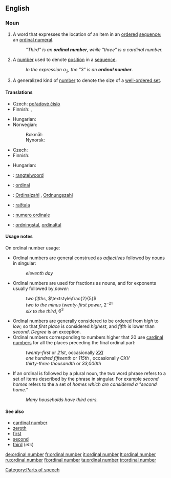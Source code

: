 ==English==
{{wikipedia}}

===Noun===
{{en-noun|sg=[[ordinal]] [[number]]}}

# {{context|grammar}} A word that expresses the location of an item in an [[ordered]] [[sequence]]; an [[ordinal numeral]].
#: ''"Third" is an '''ordinal number''', while "three" is a cardinal number.''
# {{arithmetic}} A [[number]] used to denote [[position]] in a [[sequence]].
#: ''In the expression a<sub>3</sub>, the "3" is an '''ordinal number'''.''
# {{mathematics}} A generalized kind of [[number]] to denote the size of a [[well-ordered set]].

====Translations====
{{trans-top|number used to denote position in a sequence}}
* Czech: [[pořadové číslo]] {{n}}
* Finnish: {{t+|fi|järjestysluku}}, {{t+|fi|ordinaaliluku}}
{{trans-mid}}
* Hungarian: {{t+|hu|sorszámnév}}
* Norwegian: 
*: Bokmål: {{t-|no|ordenstall|n}}
*: Nynorsk: {{t-|nn|rekkjetal|n}}
{{trans-bottom}}

{{trans-top|generalized kind of number to denote the size of a well-ordered set}}
* Czech: {{t-|cs|ordinální číslo|n}}
* Finnish: {{t|fi|ordinaali}}
{{trans-mid}}
* Hungarian: {{t|hu|rendszám}}
{{trans-bottom}}

{{checktrans-top}}
* {{ttbc|Dutch}}: [[rangtelwoord]] {{n}}
* {{ttbc|French}}: [[ordinal]] {{m}}
* {{ttbc|German}}: [[Ordinalzahl]] {{f}}, [[Ordnungszahl]] {{f}}
{{trans-mid}}
* {{ttbc|Icelandic}}: [[raðtala]] {{f}}
* {{ttbc|Italian}}: [[numero ordinale]] {{m}}
* {{ttbc|Swedish}}: [[ordningstal]], [[ordinaltal]]
{{trans-bottom}}

====Usage notes====
On ordinal number usage:
* Ordinal numbers are general construed as ''[[adjective]]s'' followed by {{countable}} [[noun]]s in singular:
*: ''eleventh day''
* Ordinal numbers are used for fractions as {{countable}} nouns, and for exponents usually followed by ''power'':
*: ''two fifths'', <math>\textstyle\frac{2}{5}</math>
*: ''two to the minus twenty-first power'', <math>2^{-21}</math>
*: ''six to the third'', <math>6^3</math>
* Ordinal numbers are generally considered to be ordered from ''high'' to ''low''; so that ''first place'' is considered ''highest'', and ''fifth'' is lower than ''second''. ''Degree'' is an exception.
* Ordinal numbers corresponding to numbers higher that 20 use [[cardinal number]]s for all the places preceding the final ordinal part:
*: ''twenty-first'' or ''21st'', occasionally ''[[XXI]]''
*: ''one hundred fifteenth'' or ''115th'' , occasionally ''CXV''
*: ''thirty-three thousandth'' or ''33,000th''
* If an ordinal is followed by a plural noun, the two word phrase refers to a set of items described by the phrase in singular. For example ''second homes'' refers to the a set of ''homes which are considered a "second home."''
*: ''Many households have third cars.''

====See also====
* [[cardinal number]]
* [[zeroth]]
* [[first]]
* [[second]]
* [[third]] (''etc'')

[[Category:Parts of speech]]

[[de:ordinal number]]
[[fr:ordinal number]]
[[it:ordinal number]]
[[lt:ordinal number]]
[[ru:ordinal number]]
[[fi:ordinal number]]
[[ta:ordinal number]]
[[tr:ordinal number]]